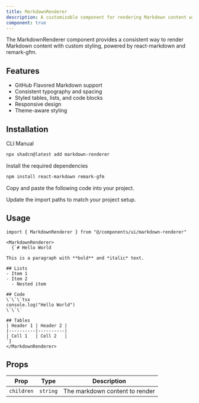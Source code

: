 ```yaml
---
title: MarkdownRenderer
description: A customizable component for rendering Markdown content with consistent styling.
component: true
---
```


<ComponentPreview
  name="markdown-demo"
  title="Markdown"
  description="A styled markdown renderer."
/>

The MarkdownRenderer component provides a consistent way to render Markdown content with custom styling, powered by react-markdown and remark-gfm.

## Features

- GitHub Flavored Markdown support
- Consistent typography and spacing
- Styled tables, lists, and code blocks
- Responsive design
- Theme-aware styling

## Installation

<Tabs defaultValue="cli">

<TabsList>
  <TabsTrigger value="cli">CLI</TabsTrigger>
  <TabsTrigger value="manual">Manual</TabsTrigger>
</TabsList>

<TabsContent value="cli">

```bash
npx shadcn@latest add markdown-renderer
```

</TabsContent>

<TabsContent value="manual">

<Steps>

<Step>Install the required dependencies</Step>

```bash
npm install react-markdown remark-gfm
```

<Step>Copy and paste the following code into your project.</Step>

<ComponentSource name="markdown-renderer" />

<Step>Update the import paths to match your project setup.</Step>

</Steps>

</TabsContent>

</Tabs>

## Usage

```tsx
import { MarkdownRenderer } from "@/components/ui/markdown-renderer"
```

```tsx
<MarkdownRenderer>
  {`# Hello World

This is a paragraph with **bold** and *italic* text.

## Lists
- Item 1
- Item 2
  - Nested item

## Code
\`\`\`tsx
console.log("Hello World")
\`\`\`

## Tables
| Header 1 | Header 2 |
|----------|----------|
| Cell 1   | Cell 2   |
`}
</MarkdownRenderer>
```

## Props

| Prop       | Type     | Description                    |
| ---------- | -------- | ------------------------------ |
| `children` | `string` | The markdown content to render |
